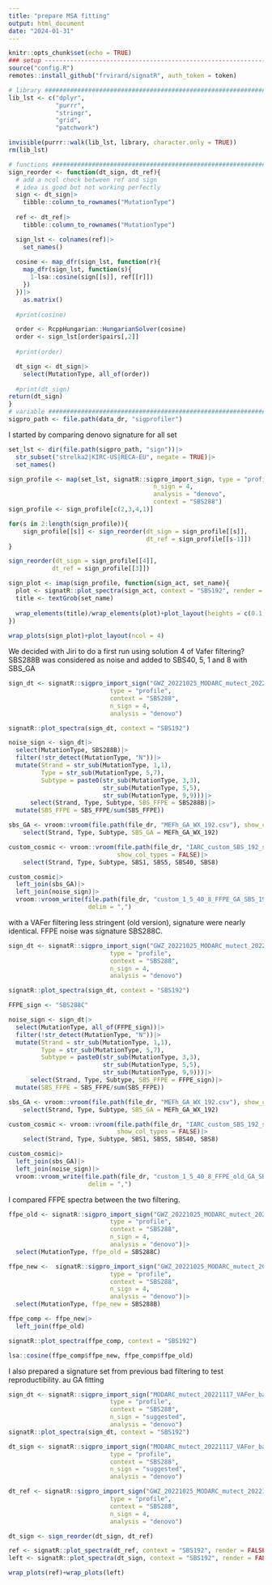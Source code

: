 ```yaml
---
title: "prepare MSA fitting"
output: html_document
date: "2024-01-31"
---
```


```r
knitr::opts_chunk$set(echo = TRUE)
### setup ----------------------------------------------------------------------
source("config.R")
remotes::install_github("frvirard/signatR", auth_token = token)

# library ######################################################################
lib_lst <- c("dplyr",
             "purrr",
             "stringr",
             "grid",
             "patchwork")

invisible(purrr::walk(lib_lst, library, character.only = TRUE))
rm(lib_lst)

# functions ####################################################################
sign_reorder <- function(dt_sign, dt_ref){
  # add a ncol check between ref and sign
  # idea is good but not working perfectly
  sign <- dt_sign|>
    tibble::column_to_rownames("MutationType") 
  
  ref <- dt_ref|>
    tibble::column_to_rownames("MutationType")

  sign_lst <- colnames(ref)|>
    set_names()
  
  cosine <- map_dfr(sign_lst, function(r){
    map_dfr(sign_lst, function(s){
      1-lsa::cosine(sign[[s]], ref[[r]])
    })
  })|>
    as.matrix()
  
  #print(cosine)

  order <- RcppHungarian::HungarianSolver(cosine)
  order <- sign_lst[order$pairs[,2]]
  
  #print(order)

  dt_sign <- dt_sign|>
    select(MutationType, all_of(order))
  
  #print(dt_sign)
return(dt_sign)
}
# variable #####################################################################
sigpro_path <- file.path(data_dr, "sigprofiler")
```

I started by comparing denovo signature for all set
```r
set_lst <- dir(file.path(sigpro_path, "sign"))|>
  str_subset("strelka2|KIRC-US|RECA-EU", negate = TRUE)|>
  set_names()

sign_profile <- map(set_lst, signatR::sigpro_import_sign, type = "profile",
                                        n_sign = 4, 
                                        analysis = "denovo", 
                                        context = "SBS288")
sign_profile <- sign_profile[c(2,3,4,1)]

for(s in 2:length(sign_profile)){
    sign_profile[[s]] <- sign_reorder(dt_sign = sign_profile[[s]], 
                                      dt_ref = sign_profile[[s-1]])
}

sign_reorder(dt_sign = sign_profile[[4]], 
            dt_ref = sign_profile[[3]])

sign_plot <- imap(sign_profile, function(sign_act, set_name){
  plot <- signatR::plot_spectra(sign_act, context = "SBS192", render = FALSE)
  title <- textGrob(set_name)
  
  wrap_elements(title)/wrap_elements(plot)+plot_layout(heights = c(0.1, 0.9))
})
  
wrap_plots(sign_plot)+plot_layout(ncol = 4)
```

We decided with Jiri to do a first run using solution 4 of Vafer filtering?
SBS288B was considered as noise and added to SBS40, 5, 1 and 8 with SBS_GA
```r
sign_dt <- signatR::sigpro_import_sign("GWZ_20221025_MODARC_mutect_20221117_vafer",
                            type = "profile", 
                            context = "SBS288",
                            n_sign = 4, 
                            analysis = "denovo")

signatR::plot_spectra(sign_dt, context = "SBS192")

noise_sign <- sign_dt|>
  select(MutationType, SBS288B)|>
  filter(!str_detect(MutationType, "N"))|>
  mutate(Strand = str_sub(MutationType, 1,1),
         Type = str_sub(MutationType, 5,7),
         Subtype = paste0(str_sub(MutationType, 3,3),
                          str_sub(MutationType, 5,5),
                          str_sub(MutationType, 9,9)))|>
      select(Strand, Type, Subtype, SBS_FFPE = SBS288B)|>
  mutate(SBS_FFPE = SBS_FFPE/sum(SBS_FFPE))

sbs_GA <- vroom::vroom(file.path(file_dr, "MEFh_GA_WX_192.csv"), show_col_types = FALSE)|>
    select(Strand, Type, Subtype, SBS_GA = MEFh_GA_WX_192)

custom_cosmic <- vroom::vroom(file.path(file_dr, "IARC_custom_SBS_192_signatures.csv"), 
                              show_col_types = FALSE)|>
    select(Strand, Type, Subtype, SBS1, SBS5, SBS40, SBS8)

custom_cosmic|>
  left_join(sbs_GA)|>
  left_join(noise_sign)|>
  vroom::vroom_write(file.path(file_dr, "custom_1_5_40_8_FFPE_GA_SBS_192_signatures.csv"), 
                      delim = ",")
```

with a VAFer filtering less stringent (old version), signature were nearly identical.
FFPE noise was signature SBS288C.

```r
sign_dt <- signatR::sigpro_import_sign("GWZ_20221025_MODARC_mutect_20221117_vafer_old",
                            type = "profile", 
                            context = "SBS288",
                            n_sign = 4, 
                            analysis = "denovo")

signatR::plot_spectra(sign_dt, context = "SBS192")

FFPE_sign <- "SBS288C"

noise_sign <- sign_dt|>
  select(MutationType, all_of(FFPE_sign))|>
  filter(!str_detect(MutationType, "N"))|>
  mutate(Strand = str_sub(MutationType, 1,1),
         Type = str_sub(MutationType, 5,7),
         Subtype = paste0(str_sub(MutationType, 3,3),
                          str_sub(MutationType, 5,5),
                          str_sub(MutationType, 9,9)))|>
      select(Strand, Type, Subtype, SBS_FFPE = FFPE_sign)|>
  mutate(SBS_FFPE = SBS_FFPE/sum(SBS_FFPE))

sbs_GA <- vroom::vroom(file.path(file_dr, "MEFh_GA_WX_192.csv"), show_col_types = FALSE)|>
    select(Strand, Type, Subtype, SBS_GA = MEFh_GA_WX_192)

custom_cosmic <- vroom::vroom(file.path(file_dr, "IARC_custom_SBS_192_signatures.csv"), 
                              show_col_types = FALSE)|>
    select(Strand, Type, Subtype, SBS1, SBS5, SBS40, SBS8)

custom_cosmic|>
  left_join(sbs_GA)|>
  left_join(noise_sign)|>
  vroom::vroom_write(file.path(file_dr, "custom_1_5_40_8_FFPE_old_GA_SBS_192_signatures.csv"), 
                      delim = ",")
```

I compared FFPE spectra between the two filtering.
```r
ffpe_old <- signatR::sigpro_import_sign("GWZ_20221025_MODARC_mutect_20221117_vafer_old",
                            type = "profile", 
                            context = "SBS288",
                            n_sign = 4, 
                            analysis = "denovo")|>
  select(MutationType, ffpe_old = SBS288C)

ffpe_new <-  signatR::sigpro_import_sign("GWZ_20221025_MODARC_mutect_20221117_vafer",
                            type = "profile", 
                            context = "SBS288",
                            n_sign = 4, 
                            analysis = "denovo")|>
  select(MutationType, ffpe_new = SBS288B)

ffpe_comp <- ffpe_new|>
  left_join(ffpe_old)

signatR::plot_spectra(ffpe_comp, context = "SBS192")

lsa::cosine(ffpe_comp$ffpe_new, ffpe_comp$ffpe_old)
```

I also prepared a signature set from previous bad filtering to test reproductibility. au GA fitting
```r
sign_dt <- signatR::sigpro_import_sign("MODARC_mutect_20221117_VAFer_bad_filtered",
                            type = "profile", 
                            context = "SBS288",
                            n_sign = "suggested", 
                            analysis = "denovo")
signatR::plot_spectra(sign_dt, context = "SBS192")
```

```r
dt_sign <- signatR::sigpro_import_sign("MODARC_mutect_20221117_VAFer_bad_filtered",
                            type = "profile", 
                            context = "SBS288",
                            n_sign = "suggested", 
                            analysis = "denovo")

dt_ref <- signatR::sigpro_import_sign("GWZ_20221025_MODARC_mutect_20221117_vafer",
                            type = "profile", 
                            context = "SBS288",
                            n_sign = 4, 
                            analysis = "denovo")

dt_sign <- sign_reorder(dt_sign, dt_ref)

ref <- signatR::plot_spectra(dt_ref, context = "SBS192", render = FALSE)
left <- signatR::plot_spectra(dt_sign, context = "SBS192", render = FALSE)

wrap_plots(ref)+wrap_plots(left)

```
